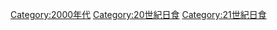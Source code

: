 [[Category:2000年代|Category:2000年代]]
[[Category:20世紀日食|Category:20世紀日食]]
[[Category:21世紀日食|Category:21世紀日食]]